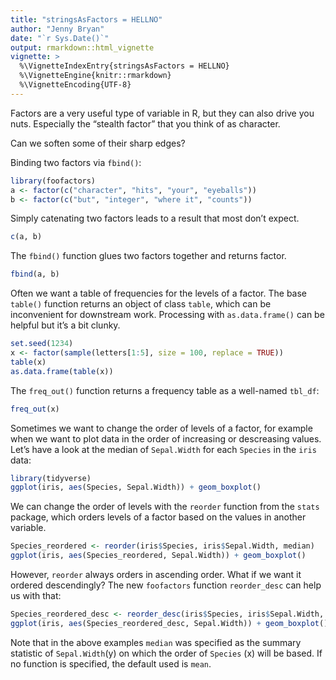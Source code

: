 ```yaml
---
title: "stringsAsFactors = HELLNO"
author: "Jenny Bryan"
date: "`r Sys.Date()`"
output: rmarkdown::html_vignette
vignette: >
  %\VignetteIndexEntry{stringsAsFactors = HELLNO}
  %\VignetteEngine{knitr::rmarkdown}
  %\VignetteEncoding{UTF-8}
---
```


Factors are a very useful type of variable in R, but they can also drive you nuts. Especially the "stealth factor" that you think of as character.

Can we soften some of their sharp edges?

Binding two factors via `fbind()`:

```r
library(foofactors)
a <- factor(c("character", "hits", "your", "eyeballs"))
b <- factor(c("but", "integer", "where it", "counts"))
```

Simply catenating two factors leads to a result that most don't expect.

```r
c(a, b)
```

The `fbind()` function glues two factors together and returns factor.

```r
fbind(a, b)
```

Often we want a table of frequencies for the levels of a factor. The base `table()` function returns an object of class `table`, which can be inconvenient for downstream work.  Processing with `as.data.frame()` can be helpful but it's a bit clunky.

```r
set.seed(1234)
x <- factor(sample(letters[1:5], size = 100, replace = TRUE))
table(x)
as.data.frame(table(x))
```

The `freq_out()` function returns a frequency table as a well-named `tbl_df`:

```r
freq_out(x)
```

Sometimes we want to change the order of levels of a factor, for example when we want to plot data in the order of increasing or descreasing values. Let's have a look at the median of `Sepal.Width` for each `Species` in the `iris` data:

```r
library(tidyverse)
ggplot(iris, aes(Species, Sepal.Width)) + geom_boxplot()
```

We can change the order of levels with the `reorder` function from the `stats` package, which orders levels of a factor based on the values in another variable.

```r
Species_reordered <- reorder(iris$Species, iris$Sepal.Width, median)
ggplot(iris, aes(Species_reordered, Sepal.Width)) + geom_boxplot()
```

However, `reorder` always orders in ascending order. What if we want it ordered descendingly? The new `foofactors` function `reorder_desc` can help us with that:


```r
Species_reordered_desc <- reorder_desc(iris$Species, iris$Sepal.Width, median)
ggplot(iris, aes(Species_reordered_desc, Sepal.Width)) + geom_boxplot()
```

Note that in the above examples `median` was specified as the summary statistic of `Sepal.Width`(y) on which the order of `Species` (x) will be based. If no function is specified, the default used is `mean`.
